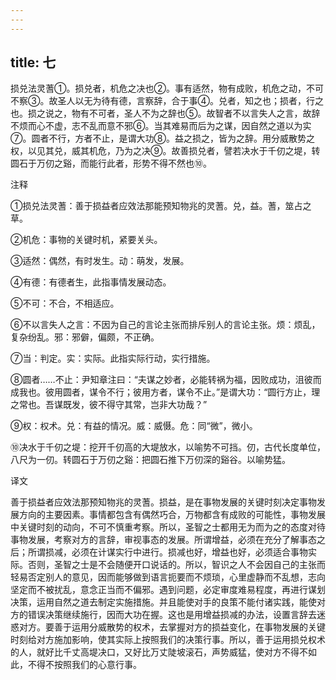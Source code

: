 ```yaml
---
---
---
```

title: 七
---



损兑法灵蓍①。损兑者，机危之决也②。事有适然，物有成败，机危之动，不可不察③。故圣人以无为待有德，言察辞，合于事④。兑者，知之也；损者，行之也。损之说之，物有不可者，圣人不为之辞也⑤。故智者不以言失人之言，故辞不烦而心不虚，志不乱而意不邪⑥。当其难易而后为之谋，因自然之道以为实⑦。圆者不行，方者不止，是谓大功⑧。益之损之，皆为之辞。用分威散势之权，以见其兑，威其机危，乃为之决⑨。故善损兑者，譬若决水于千仞之堤，转圆石于万仞之谿，而能行此者，形势不得不然也⑩。

注释

①损兑法灵蓍：善于损益者应效法那能预知物兆的灵蓍。兑，益。蓍，筮占之草。

②机危：事物的关键时机，紧要关头。

③适然：偶然，有时发生。动：萌发，发展。

④有德：有德者生，此指事情发展动态。

⑤不可：不合，不相适应。

⑥不以言失人之言：不因为自己的言论主张而排斥别人的言论主张。烦：烦乱，复杂纷乱。邪：邪僻，偏颇，不正确。

⑦当：判定。实：实际。此指实际行动，实行措施。

⑧圆者……不止：尹知章注曰：“夫谋之妙者，必能转祸为福，因败成功，沮彼而成我也。彼用圆者，谋令不行；彼用方者，谋令不止。”是谓大功：“圆行方止，理之常也。吾谋既发，彼不得守其常，岂非大功哉？”

⑨权：权术。兑：有益的情况。威：威慑。危：同“微”，微小。

⑩决水于千仞之堤：挖开千仞高的大堤放水，以喻势不可挡。仞，古代长度单位，八尺为一仞。转圆石于万仞之谿：把圆石推下万仞深的谿谷。以喻势猛。

译文

善于损益者应效法那预知物兆的灵蓍。损益，是在事物发展的关键时刻决定事物发展方向的主要因素。事情都包含有偶然巧合，万物都含有成败的可能性，事物发展中关键时刻的动向，不可不慎重考察。所以，圣智之士都用无为而为之的态度对待事物发展，考察对方的言辞，审视事态的发展。所谓增益，必须在充分了解事态之后；所谓损减，必须在计谋实行中进行。损减也好，增益也好，必须适合事物实际。否则，圣智之士是不会随便开口说话的。所以，智识之人不会因自己的主张而轻易否定别人的意见，因而能够做到语言扼要而不烦琐，心里虚静而不乱想，志向坚定而不被扰乱，意念正当而不偏邪。遇到问题，必定审度难易程度，再进行谋划决策，运用自然之道去制定实施措施。并且能使对手的良策不能付诸实践，能使对方的错误决策继续施行，因而大功在握。这也是用增益损减的办法，设置言辞去迷惑对方。要善于运用分威散势的权术，去掌握对方的损益变化，在事物发展的关键时刻给对方施加影响，使其实际上按照我们的决策行事。所以，善于运用损兑权术的人，就好比千丈高堤决口，又好比万丈陡坡滚石，声势威猛，使对方不得不如此，不得不按照我们的心意行事。